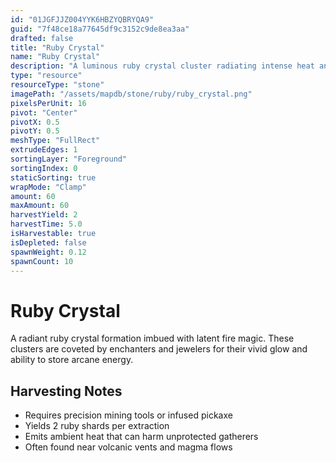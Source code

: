 ```yaml
---
id: "01JGFJJZ004YYK6HBZYQBRYQA9"
guid: "7f48ce18a77645df9c3152c9de8ea3aa"
drafted: false
title: "Ruby Crystal"
name: "Ruby Crystal"
description: "A luminous ruby crystal cluster radiating intense heat and magical energy"
type: "resource"
resourceType: "stone"
imagePath: "/assets/mapdb/stone/ruby/ruby_crystal.png"
pixelsPerUnit: 16
pivot: "Center"
pivotX: 0.5
pivotY: 0.5
meshType: "FullRect"
extrudeEdges: 1
sortingLayer: "Foreground"
sortingIndex: 0
staticSorting: true
wrapMode: "Clamp"
amount: 60
maxAmount: 60
harvestYield: 2
harvestTime: 5.0
isHarvestable: true
isDepleted: false
spawnWeight: 0.12
spawnCount: 10
---
```



# Ruby Crystal

A radiant ruby crystal formation imbued with latent fire magic. These clusters are coveted by enchanters and jewelers for their
vivid glow and ability to store arcane energy.

<MapDBPanel data={frontmatter} />

<Adsense />

## Harvesting Notes
- Requires precision mining tools or infused pickaxe
- Yields 2 ruby shards per extraction
- Emits ambient heat that can harm unprotected gatherers
- Often found near volcanic vents and magma flows
